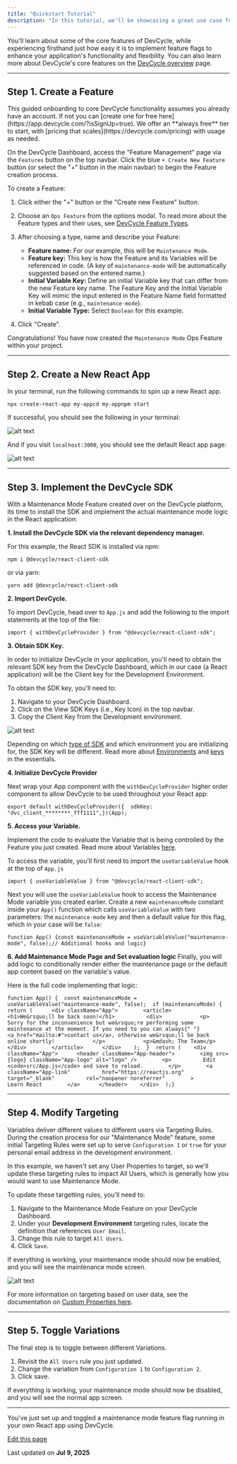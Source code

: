 ```yaml
---
title: "Quickstart Tutorial"
description: "In this tutorial, we'll be showcasing a great use case for feature flags, guiding you through the creation of a simple , connecting it to DevCycle, and implementing an  to enable/disable a  page."
---
```


You'll learn about some of the core features of DevCycle, while experiencing firsthand just how easy it is to implement feature flags to enhance your application's functionality and flexibility. You can also learn more about DevCycle's core features on the [DevCycle overview](/essentials/overview) page.

***

## Step 1. Create a Feature[​](#step-1-create-a-feature "Direct link to Step 1. Create a Feature")

<Info>
  This guided onboarding to core DevCycle functionality assumes you already have an account. If not you can [create one for free here](https://app.devcycle.com/?isSignUp=true). We offer an **always free** tier to start, with [pricing that scales](https://devcycle.com/pricing) with usage as needed.
</Info>

On the DevCycle Dashboard, access the "Feature Management" page via the `Features` button on the top navbar. Click the blue `+ Create New Feature` button (or select the "+" button in the main navbar) to begin the Feature creation process.

To create a Feature:

1. Click either the "+" button or the "Create new Feature" button.

2. Choose an `Ops Feature` from the options modal. To read more about the Feature types and their uses, see [DevCycle Feature Types](/essentials/feature-types).

3. After choosing a type, name and describe your Feature:

   * **Feature name:** For our example, this will be `Maintenance Mode`.
   * **Feature key:** This key is how the Feature and its Variables will be referenced in code. (A key of `maintenance-mode` will be automatically suggested based on the entered name.)
   * **Initial Variable Key:** Define an initial Variable key that can differ from the new Feature key name. The Feature Key and the Initial Variable Key will mimic the input entered in the Feature Name field formatted in kebab case (e.g., `maintenance-mode`).
   * **Initial Variable Type:** Select `Boolean` for this example.

4. Click "Create".

Congratulations! You have now created the `Maintenance Mode` Ops Feature within your project.

***

## Step 2. Create a New React App[​](#step-2-create-a-new-react-app "Direct link to Step 2. Create a New React App")

In your terminal, run the following commands to spin up a new React app.

```
npx create-react-app my-appcd my-appnpm start
```

If successful, you should see the following in your terminal:

![alt text](/images/gh/facebook/create-react-app-27b42ac7efa018f2541153ab30d63180f5fa39e0/screencast.svg)

And if you visit `localhost:3000`, you should see the default React app page:

![alt text](/images/assets/images/tutorial-default-e969063c7f3eb00af876d887a1e3a726.png)

***

## Step 3. Implement the DevCycle SDK[​](#step-3-implement-the-devcycle-sdk "Direct link to Step 3. Implement the DevCycle SDK")

With a Maintenance Mode Feature created over on the DevCycle platform, its time to install the SDK and implement the actual maintenance mode logic in the React application:

**1. Install the DevCycle SDK via the relevant dependency manager.**

For this example, the React SDK is installed via npm:

```
npm i @devcycle/react-client-sdk
```

or via yarn:

```
yarn add @devcycle/react-client-sdk
```

**2. Import DevCycle.**

To import DevCycle, head over to `App.js` and add the following to the import statements at the top of the file:

```
import { withDevCycleProvider } from "@devcycle/react-client-sdk";
```

**3. Obtain SDK Key.**

In order to initialize DevCycle in your application, you'll need to obtain the relevant SDK key from the DevCycle Dashboard, which in our case (a React application) will be the Client key for the Development Environment.

To obtain the SDK key, you'll need to:

1. Navigate to your DevCycle Dashboard.
2. Click on the View SDK Keys (i.e., Key Icon) in the top navbar.
3. Copy the Client Key from the Development environment.

![alt text](/images/assets/images/tutorial-keys-439f4a22f8a61f6e4a74a14534f98e56.png)

Depending on which [type of SDK](/sdk/) and which environment you are initializing for, the SDK Key will be different. Read more about [Environments](/platform/account-management/environments) and [keys](/platform/account-management/keys) in the essentials.

**4. Initialize DevCycle Provider**

Next wrap your App component with the `withDevCycleProvider` higher order component to allow DevCycle to be used throughout your React app:

```
export default withDevCycleProvider({  sdkKey: "dvc_client_********_fff1111",})(App);
```

**5. Access your Variable.**

Implement the code to evaluate the Variable that is being controlled by the Feature you just created. Read more about Variables [here](/platform/feature-flags/variables-and-variations/variables).

To access the variable, you'll first need to import the `useVariableValue` hook at the top of `App.js`

```
import { useVariableValue } from "@devcycle/react-client-sdk";
```

Next you will use the `useVariableValue` hook to access the Maintenance Mode variable you created earlier. Create a new `maintenanceMode` constant inside your `App()` function which calls `useVariableValue` with two parameters: the `maintenance-mode` key and then a default value for this flag, which in your case will be `false`:

```
function App() {const maintenanceMode = useVariableValue("maintenance-mode", false);// Additional hooks and logic}
```

**6. Add Maintenance Mode Page and Set evaluation logic** Finally, you will add logic to conditionally render either the maintenance page or the default app content based on the variable's value.

Here is the full code implementing that logic:

```
function App() {  const maintenanceMode = useVariableValue("maintenance-mode", false);  if (maintenanceMode) {    return (      <div className="App">        <article>          <h1>We&rsquo;ll be back soon!</h1>          <div>            <p>              Sorry for the inconvenience but we&rsquo;re performing some              maintenance at the moment. If you need to you can always{" "}              <a href="mailto:#">contact us</a>, otherwise we&rsquo;ll be back              online shortly!            </p>            <p>&mdash; The Team</p>          </div>        </article>      </div>    );  }  return (    <div className="App">      <header className="App-header">        <img src={logo} className="App-logo" alt="logo" />        <p>          Edit <code>src/App.js</code> and save to reload.        </p>        <a          className="App-link"          href="https://reactjs.org"          target="_blank"          rel="noopener noreferrer"        >          Learn React        </a>      </header>    </div>  );}
```

***

## Step 4. Modify Targeting[​](#step-4-modify-targeting "Direct link to Step 4. Modify Targeting")

Variables deliver different values to different users via Targeting Rules. During the creation process for our "Maintenance Mode" feature, some initial Targeting Rules were set up to serve `Configuration 1` or `true` for your personal email address in the development environment.

In this example, we haven't set any User Properties to target, so we'll update these targeting rules to impact All Users, which is generally how you would want to use Maintenance Mode.

To update these targetting rules, you'll need to:

1. Navigate to the Maintenance Mode Feature on your DevCycle Dashboard.
2. Under your **Development Environment** targeting rules, locate the definition that references `User Email`.
3. Change this rule to target `All Users`.
4. Click `Save`.

If everything is working, your maintenance mode should now be enabled, and you will see the maintenance mode screen.

![alt text](/images/assets/images/tutorial-maintenance-0e0df1e93ccde13843de07c7b56e6de6.png)

For more information on targeting based on user data, see the documentation on [Custom Properties here](/platform/feature-flags/targeting/custom-properties).

***

## Step 5. Toggle Variations[​](#step-5-toggle-variations "Direct link to Step 5. Toggle Variations")

The final step is to toggle between different Variations.

1. Revisit the `All Users` rule you just updated.
2. Change the variation from `Configuration 1` to `Configuration 2`.
3. Click save.

If everything is working, your maintenance mode should now be disabled, and you will see the normal app screen.

***

<Check>
  You've just set up and toggled a maintenance mode feature flag running in your own React app using DevCycle.
</Check>

[Edit this page](https://github.com/devcyclehq/devcycle-docs/edit/main/docs/quickstart.md)

Last updated on **Jul 9, 2025**
